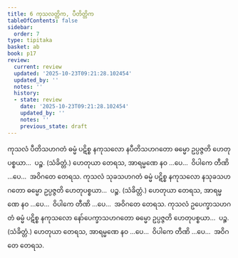 ```yaml
---
title: 6 ကုသလတ္တိက, ပီတိတ္တိက
tableOfContents: false
sidebar:
  order: 7
type: tipitaka
basket: ab
book: p17
review:
  current: review
  updated: '2025-10-23T09:21:28.102454'
  updated_by: ''
  notes: ''
  history:
  - state: review
    date: '2025-10-23T09:21:28.102454'
    updated_by: ''
    notes: ''
    previous_state: draft
---
```



<ReviewStatus review={frontmatter.review} showDetails={true} />

<HypothesisAnnotation frontmatter={frontmatter} />

<DynamicBreadcrumb />

<Division number="18" book="p17" e="ch" v="40" p="294">

<Paragraph number="44" book="p17">
ကုသလံ ပီတိသဟဂတံ ဓမ္မံ ပဋိစ္စ နကုသလော နပီတိသဟဂတော ဓမ္မော ဥပ္ပဇ္ဇတိ ဟေတုပစ္စယာ…  ပဉ္စ. (သံခိတ္တံ.) ဟေတုယာ တေရသ, အာရမ္မဏေ နဝ …ပေ…  ဝိပါကေ တီဏိ …ပေ…  အဝိဂတေ တေရသ.
</Paragraph>

<Paragraph number="45" book="p17">
ကုသလံ သုခသဟဂတံ ဓမ္မံ ပဋိစ္စ နကုသလော နသုခသဟဂတော ဓမ္မော ဥပ္ပဇ္ဇတိ ဟေတုပစ္စယာ…  ပဉ္စ. (သံခိတ္တံ.) ဟေတုယာ တေရသ, အာရမ္မဏေ နဝ …ပေ…  ဝိပါကေ တီဏိ …ပေ…  အဝိဂတေ တေရသ.
</Paragraph>

<Paragraph number="46" book="p17">
ကုသလံ ဥပေက္ခာသဟဂတံ ဓမ္မံ ပဋိစ္စ နကုသလော နော်ပေက္ခာသဟဂတော ဓမ္မော ဥပ္ပဇ္ဇတိ ဟေတုပစ္စယာ…  ပဉ္စ. (သံခိတ္တံ.) ဟေတုယာ တေရသ, အာရမ္မဏေ နဝ …ပေ…  ဝိပါကေ တီဏိ …ပေ…  အဝိဂတေ တေရသ.
</Paragraph>
</Division>